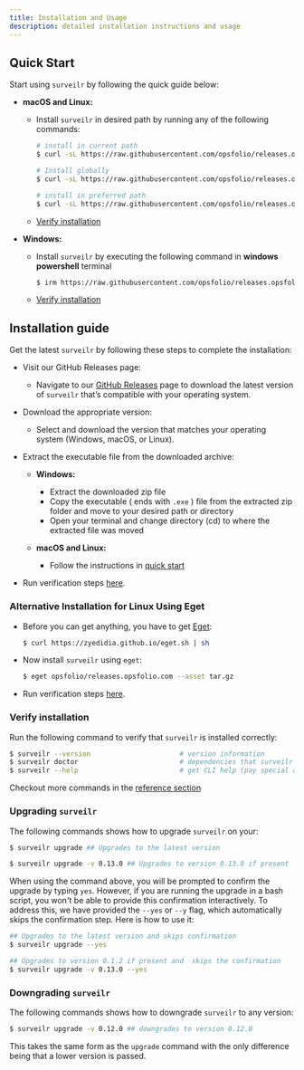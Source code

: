 ```yaml
---
title: Installation and Usage
description: detailed installation instructions and usage
---
```


## Quick Start

Start using `surveilr` by following the quick guide below:

- **macOS and Linux:**

  - Install `surveilr` in desired path by running any of the following commands:

    ```bash
    # install in current path
    $ curl -sL https://raw.githubusercontent.com/opsfolio/releases.opsfolio.com/main/surveilr/install.sh | sh

    # Install globally
    $ curl -sL https://raw.githubusercontent.com/opsfolio/releases.opsfolio.com/main/surveilr/install.sh |      SURVEILR_HOME="$HOME/bin" sh

    # install in preferred path
    $ curl -sL https://raw.githubusercontent.com/opsfolio/releases.opsfolio.com/main/surveilr/install.sh | SURVEILR_HOME="/path/to/directory" sh
    ```

  - [Verify installation](/docs/core/installation#verify-installation)

- **Windows:**

  - Install `surveilr` by executing the following command in **windows powershell** terminal

    ```bash
    $ irm https://raw.githubusercontent.com/opsfolio/releases.opsfolio.com/refs/heads/main/surveilr/install.ps1 | iex
    ```

  - [Verify installation](/docs/core/installation#verify-installation)

## Installation guide

Get the latest `surveilr` by following these steps to complete the installation:

- Visit our GitHub Releases page:

   - Navigate to our [GitHub Releases](https://github.com/opsfolio/releases.opsfolio.com/releases) page to download the latest version of `surveilr` that’s compatible with your operating system.

-  Download the appropriate version:

   - Select and download the version that matches your operating system (Windows, macOS, or Linux).

- Extract the executable file from the downloaded archive:

   - **Windows:**

     - Extract the downloaded zip file
     - Copy the executable ( ends with `.exe` ) file from the extracted zip folder and move to your desired path or directory
     - Open your terminal and change directory (cd) to where the extracted file was moved

   - **macOS and Linux:**
     - Follow the instructions in [quick start](/docs/core/installation#quick-start)

- Run verification steps [here](/docs/core/installation#verify-installation).


### Alternative Installation for Linux Using Eget

- Before you can get anything, you have to get [Eget](https://github.com/zyedidia/eget):

   ```bash
   $ curl https://zyedidia.github.io/eget.sh | sh
   ```

- Now install `surveilr` using `eget`:

   ```bash
   $ eget opsfolio/releases.opsfolio.com --asset tar.gz
   ```

- Run verification steps [here](/docs/core/installation#verify-installation).

### Verify installation

Run the following command to verify that `surveilr` is installed correctly:

```bash
$ surveilr --version                      # version information
$ surveilr doctor                         # dependencies that surveilr uses
$ surveilr --help                         # get CLI help (pay special attention to ENV var names)
```

Checkout more commands in the [reference section](/docs/core/cli/cli-commands)


### Upgrading `surveilr`

The following commands shows how to upgrade `surveilr` on your:

```bash
$ surveilr upgrade ## Upgrades to the latest version

$ surveilr upgrade -v 0.13.0 ## Upgrades to version 0.13.0 if present
```

When using the command above, you will be prompted to confirm the upgrade by typing `yes`. However, if you are running the upgrade in a bash script, you won't be able to provide this confirmation interactively. To address this, we have provided the `--yes` or `--y` flag, which automatically skips the confirmation step. Here is how to use it:

```bash
## Upgrades to the latest version and skips confirmation
$ surveilr upgrade --yes

## Upgrades to version 0.1.2 if present and  skips the confirmation
$ surveilr upgrade -v 0.13.0 --yes
```

### Downgrading `surveilr`

The following commands shows how to downgrade `surveilr` to any version:

```bash
$ surveilr upgrade -v 0.12.0 ## downgrades to version 0.12.0
```
This takes the same form as the `upgrade` command with the only difference being that a lower version is passed.